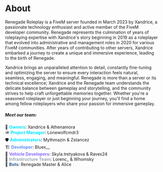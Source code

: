 # About

Renegade Roleplay is a FiveM server founded in March 2023 by Xandrice, a passionate technology enthusiast and active member of the FiveM developer community. Renegade represents the culmination of years of roleplaying expertise with Xandrice's story beginning in 2019 as a roleplayer that evolved into administrative and management roles in 2020 for various FiveM communities. After years of contributing to other servers, Xandrice embarked a journey to create a unique and immersive experience, leading to the birth of Renegade. 

Xandrice brings an unparalleled attention to detail, constantly fine-tuning and optimizing the server to ensure every interaction feels natural, seamless, engaging, and meaningful. Renegade is more than a server or its technical excellence; Xandrice and the Renegade team understands the delicate balance between gameplay and storytelling, and the community strives to help craft unforgettable memories together.  Whether you're a seasoned roleplayer or just beginning your journey, you'll find a home among fellow roleplayers who share your passion for immersive gameplay.

##### Meet our team:
👑 <font color="#00e5ff"> **Owners**</font>: Xandrice & Athenamora\
🪖 <font color="#00e5ff"> **Project Manager**</font>: Lonewolfcmdr3\
🛡️ <font color="#00e5ff"> **Administrators**</font>: Mythmazin & Zstancez\
🏗️ <font color="#5b91f6"> **Developer**</font>: Bluex__\
🚗 <font color="#896bff"> **Vehicle Developers**</font>: Skyla.tretyakova & Ravex24\
🔧 <font color="#99A8B4"> **Infrastructure Team**</font>: Lorenc_ & Whomsky\
🤖 <font color="#30628E"> **Bots**</font>: Renegade Master & Alice